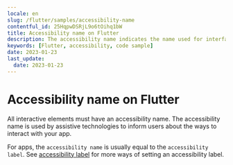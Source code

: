 ```yaml
---
locale: en
slug: /flutter/samples/accessibility-name
contentful_id: 25HqpwDSRjL9o6tOihq1bW
title: Accessibility name on Flutter
description: The accessibility name indicates the name used for interface elements by assistive technologies.
keywords: [Flutter, accessibility, code sample]
date: 2023-01-23
last_update:
  date: 2023-01-23
---
```


# Accessibility name on Flutter

All interactive elements must have an accessibility name. The accessibility name is used by assistive technologies to inform users about the ways to interact with your app.

For apps, the `accessibility name` is usually equal to the `accessibility label`. See [accessibility label](https://appt.org/en/docs/flutter/samples/accessibility-label) for more ways of setting an accessibility label.

<CodeSample id="accessibility-name" framework="flutter" locale="en"/>
